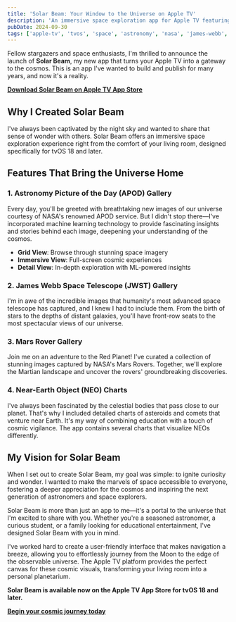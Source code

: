 ```yaml
---
title: 'Solar Beam: Your Window to the Universe on Apple TV'
description: 'An immersive space exploration app for Apple TV featuring NASA APOD, James Webb telescope images, Mars rover photos, and near-Earth object tracking'
pubDate: 2024-09-30
tags: ['apple-tv', 'tvos', 'space', 'astronomy', 'nasa', 'james-webb', 'mars-rover']
---
```


Fellow stargazers and space enthusiasts, I'm thrilled to announce the launch of **Solar Beam**, my new app that turns your Apple TV into a gateway to the cosmos. This is an app I've wanted to build and publish for many years, and now it's a reality.

[**Download Solar Beam on Apple TV App Store**](https://apps.apple.com/us/app/solar-beam/id6705124497)

## Why I Created Solar Beam

I've always been captivated by the night sky and wanted to share that sense of wonder with others. Solar Beam offers an immersive space exploration experience right from the comfort of your living room, designed specifically for tvOS 18 and later.

## Features That Bring the Universe Home

### 1. Astronomy Picture of the Day (APOD) Gallery

Every day, you'll be greeted with breathtaking new images of our universe courtesy of NASA's renowned APOD service. But I didn't stop there—I've incorporated machine learning technology to provide fascinating insights and stories behind each image, deepening your understanding of the cosmos.

- **Grid View**: Browse through stunning space imagery
- **Immersive View**: Full-screen cosmic experiences  
- **Detail View**: In-depth exploration with ML-powered insights

### 2. James Webb Space Telescope (JWST) Gallery

I'm in awe of the incredible images that humanity's most advanced space telescope has captured, and I knew I had to include them. From the birth of stars to the depths of distant galaxies, you'll have front-row seats to the most spectacular views of our universe.

### 3. Mars Rover Gallery

Join me on an adventure to the Red Planet! I've curated a collection of stunning images captured by NASA's Mars Rovers. Together, we'll explore the Martian landscape and uncover the rovers' groundbreaking discoveries.

### 4. Near-Earth Object (NEO) Charts

I've always been fascinated by the celestial bodies that pass close to our planet. That's why I included detailed charts of asteroids and comets that venture near Earth. It's my way of combining education with a touch of cosmic vigilance. The app contains several charts that visualize NEOs differently.

## My Vision for Solar Beam

When I set out to create Solar Beam, my goal was simple: to ignite curiosity and wonder. I wanted to make the marvels of space accessible to everyone, fostering a deeper appreciation for the cosmos and inspiring the next generation of astronomers and space explorers.

Solar Beam is more than just an app to me—it's a portal to the universe that I'm excited to share with you. Whether you're a seasoned astronomer, a curious student, or a family looking for educational entertainment, I've designed Solar Beam with you in mind.

I've worked hard to create a user-friendly interface that makes navigation a breeze, allowing you to effortlessly journey from the Moon to the edge of the observable universe. The Apple TV platform provides the perfect canvas for these cosmic visuals, transforming your living room into a personal planetarium.

**Solar Beam is available now on the Apple TV App Store for tvOS 18 and later.**

[**Begin your cosmic journey today**](https://apps.apple.com/us/app/solar-beam/id6705124497)